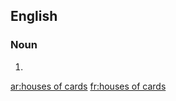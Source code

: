 ==English==

===Noun===
{{head|en|plural}}

# {{plural of|house of cards|lang=en|nocat=1}}

[[ar:houses of cards]]
[[fr:houses of cards]]